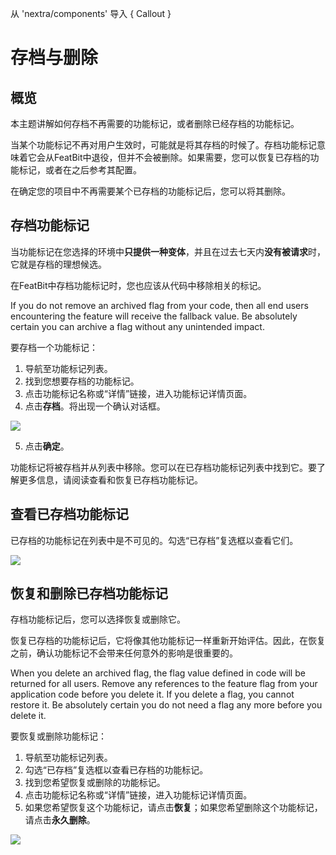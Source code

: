 
从 'nextra/components' 导入 { Callout }

# 存档与删除

## 概览

本主题讲解如何存档不再需要的功能标记，或者删除已经存档的功能标记。

当某个功能标记不再对用户生效时，可能就是将其存档的时候了。存档功能标记意味着它会从FeatBit中退役，但并不会被删除。如果需要，您可以恢复已存档的功能标记，或者在之后参考其配置。

在确定您的项目中不再需要某个已存档的功能标记后，您可以将其删除。

## 存档功能标记

当功能标记在您选择的环境中**只提供一种变体**，并且在过去七天内**没有被请求**时，它就是存档的理想候选。

在FeatBit中存档功能标记时，您也应该从代码中移除相关的标记。

<Callout type="warning">
If you do not remove an archived flag from your code, then all end users encountering the feature will receive the fallback value.
</Callout>


<Callout type="error">
Be absolutely certain you can archive a flag without any unintended impact.
</Callout>


要存档一个功能标记：

1. 导航至功能标记列表。
2. 找到您想要存档的功能标记。
3. 点击功能标记名称或“详情”链接，进入功能标记详情页面。
4.  点击**存档**。将出现一个确认对话框。

![](../../feature-flags/assets/organizing-flags/archiving-and-deleting/001.png)

5. 点击**确定**。

功能标记将被存档并从列表中移除。您可以在已存档功能标记列表中找到它。要了解更多信息，请阅读查看和恢复已存档功能标记。

## 查看已存档功能标记

已存档的功能标记在列表中是不可见的。勾选“已存档”复选框以查看它们。

![](../../feature-flags/assets/organizing-flags/archiving-and-deleting/002.png)

## 恢复和删除已存档功能标记

存档功能标记后，您可以选择恢复或删除它。

恢复已存档的功能标记后，它将像其他功能标记一样重新开始评估。因此，在恢复之前，确认功能标记不会带来任何意外的影响是很重要的。

<Callout type="warning">
When you delete an archived flag, the flag value defined in code will be returned for all users. Remove any references to the feature flag from your application code before you delete it.
</Callout>


<Callout type="error">
If you delete a flag, you cannot restore it. Be absolutely certain you do not need a flag any more before you delete it.
</Callout>


要恢复或删除功能标记：

1. 导航至功能标记列表。
2. 勾选“已存档”复选框以查看已存档的功能标记。
3. 找到您希望恢复或删除的功能标记。
4. 点击功能标记名称或“详情”链接，进入功能标记详情页面。
5.  如果您希望恢复这个功能标记，请点击**恢复**；如果您希望删除这个功能标记，请点击**永久删除**。

![](../../feature-flags/assets/organizing-flags/archiving-and-deleting/003.png)
